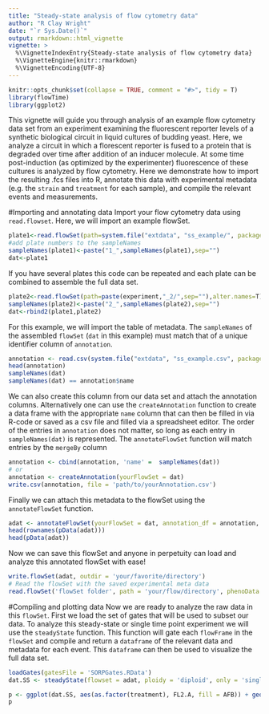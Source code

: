 ```yaml
---
title: "Steady-state analysis of flow cytometry data"
author: "R Clay Wright"
date: "`r Sys.Date()`"
output: rmarkdown::html_vignette
vignette: >
  %\VignetteIndexEntry{Steady-state analysis of flow cytometry data}
  %\VignetteEngine{knitr::rmarkdown}
  %\VignetteEncoding{UTF-8}
---
```

```r
knitr::opts_chunk$set(collapse = TRUE, comment = "#>", tidy = T)
library(flowTime)
library(ggplot2)
```
This vignette will guide you through analysis of an example flow cytometry data set from an experiment examining the fluorescent reporter levels of a synthetic biological circuit in liquid cultures of budding yeast. Here, we analyze a circuit in which a florescent reporter is fused to a protein that is degraded over time after addition of an inducer molecule. At some time post-induction (as optimized by the experimenter) fluorescence of these cultures is analyzed by flow cytometry. Here we demonstrate how to import the resulting .fcs files into R, annotate this data with experimental metadata (e.g. the `strain` and `treatment` for each sample), and compile the relevant events and measurements.

#Importing and annotating data
Import your flow cytometry data using `read.flowset`. Here, we will import an example flowSet.
```r
plate1<-read.flowSet(path=system.file("extdata", "ss_example/", package = "flowTime"), alter.names = T)
#add plate numbers to the sampleNames
sampleNames(plate1)<-paste("1_",sampleNames(plate1),sep="")
dat<-plate1
```
If you have several plates this code can be repeated and each plate can be combined to assemble the full data set.
```r
plate2<-read.flowSet(path=paste(experiment,"_2/",sep=""),alter.names=T)
sampleNames(plate2)<-paste("2_",sampleNames(plate2),sep="")
dat<-rbind2(plate1,plate2)
```
For this example, we will import the table of metadata. The `sampleNames` of the assembled `flowSet` (`dat` in this example) must match that of a unique identifier column of `annotation`. 
```r
annotation <- read.csv(system.file("extdata", "ss_example.csv", package = "flowTime"))
head(annotation)
sampleNames(dat) 
sampleNames(dat) == annotation$name 
```
We can also create this column from our data set and attach the annotation columns. Alternatively one can use the `createAnnotation` function to create a data frame with the appropriate `name` column that can then be filled in via R-code or saved as a csv file and filled via a spreadsheet editor. The order of the entries in `annotation` does not matter, so long as each entry in `sampleNames(dat)` is represented. The `annotateFlowSet` function will match entries by the `mergeBy` column  
```r
annotation <- cbind(annotation, 'name' =  sampleNames(dat)) 
# or
annotation <- createAnnotation(yourFlowSet = dat)
write.csv(annotation, file = 'path/to/yourAnnotation.csv')
```
Finally we can attach this metadata to the flowSet using the `annotateFlowSet` function. 
```r
adat <- annotateFlowSet(yourFlowSet = dat, annotation_df = annotation, mergeBy = 'name')
head(rownames(pData(adat)))
head(pData(adat))
```
Now we can save this flowSet and anyone in perpetuity can load and analyze this annotated flowSet with ease!
```r
write.flowSet(adat, outdir = 'your/favorite/directory')
# Read the flowSet with the saved experimental meta data
read.flowSet('flowSet folder', path = 'your/flow/directory', phenoData = 'annotation.txt', alter.names = T)
```
#Compiling and plotting data
Now we are ready to analyze the raw data in this `flowSet`. First we load the set of gates that will be used to subset our data. To analyze this steady-state or single time point experiment we will use the `steadyState` function. This function will gate each `flowFrame` in the `flowSet` and compile and return a `dataframe` of the relevant data and metadata for each event. This `dataframe` can then be used to visualize the full data set. 
```r
loadGates(gatesFile = 'SORPGates.RData')
dat.SS <- steadyState(flowset = adat, ploidy = 'diploid', only = 'singlets')

p <- ggplot(dat.SS, aes(as.factor(treatment), FL2.A, fill = AFB)) + geom_boxplot(outlier.size = NA) + facet_grid(IAA~AFB) + theme_classic(base_family = 'Arial', base_size = 16) + ylim(c(-1000,10000)) + xlab(expression(paste('Auxin (',mu,'M)',sep = ""))) + ylab('Fluorescence (AU)') + theme(legend.position="none")
p
```

